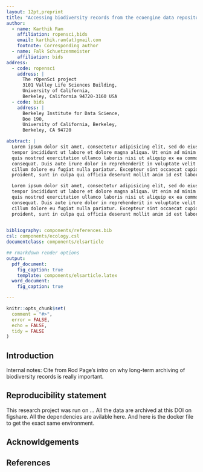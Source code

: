 ```yaml
---
layout: 12pt,preprint
title: "Accessing biodiversity records from the ecoengine data repository"
author:
  - name: Karthik Ram
    affiliation: ropensci,bids
    email: karthik.ram(at)gmail.com
    footnote: Corresponding author
  - name: Falk Schuetzenmeister
    affiliation: bids
address:
  - code: ropensci
    address: | 
      The rOpenSci project
      3101 Valley Life Sciences Building,
      University of California,
      Berkeley, California 94720-3160 USA
  - code: bids
    address: | 
      Berkeley Institute for Data Science,
      Doe 190,
      University of California, Berkeley,
      Berkeley, CA 94720

abstract: |
  Lorem ipsum dolor sit amet, consectetur adipisicing elit, sed do eiusmod
  tempor incididunt ut labore et dolore magna aliqua. Ut enim ad minim veniam,
  quis nostrud exercitation ullamco laboris nisi ut aliquip ex ea commodo
  consequat. Duis aute irure dolor in reprehenderit in voluptate velit esse
  cillum dolore eu fugiat nulla pariatur. Excepteur sint occaecat cupidatat non
  proident, sunt in culpa qui officia deserunt mollit anim id est laborum.

  Lorem ipsum dolor sit amet, consectetur adipisicing elit, sed do eiusmod
  tempor incididunt ut labore et dolore magna aliqua. Ut enim ad minim veniam,
  quis nostrud exercitation ullamco laboris nisi ut aliquip ex ea commodo
  consequat. Duis aute irure dolor in reprehenderit in voluptate velit esse
  cillum dolore eu fugiat nulla pariatur. Excepteur sint occaecat cupidatat non
  proident, sunt in culpa qui officia deserunt mollit anim id est laborum.
  

bibliography: components/references.bib
csl: components/ecology.csl
documentclass: components/elsarticle

## rmarkdown render options
output:
  pdf_document:
    fig_caption: true
    template: components/elsarticle.latex
  word_document:
    fig_caption: true

---
```



```r
knitr::opts_chunk$set(
  comment = "#>",
  error = FALSE,
  echo = FALSE,
  tidy = FALSE
)
```

\newpage


Introduction
----------------
Internal notes: Cite from Rod Page's intro on why long-term archiving of biodiversity records is really important.




Reproducibility statement
--------------------------
This research project was run on ...
All the data are archived at this DOI on figshare.
All the dependencies are avilable here.
And here is the docker file to get the exact same environment.


Acknowldgements
--------------------------



References
-------------

